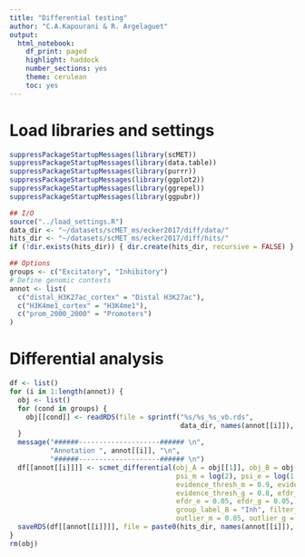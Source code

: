 ```yaml
---
title: "Differential testing"
author: "C.A.Kapourani & R. Argelaguet"
output: 
  html_notebook:
    df_print: paged
    highlight: haddock
    number_sections: yes
    theme: cerulean
    toc: yes
---
```


# Load libraries and settings
```r
suppressPackageStartupMessages(library(scMET))
suppressPackageStartupMessages(library(data.table))
suppressPackageStartupMessages(library(purrr))
suppressPackageStartupMessages(library(ggplot2))
suppressPackageStartupMessages(library(ggrepel))
suppressPackageStartupMessages(library(ggpubr))

## I/O
source("../load_settings.R")
data_dir <- "~/datasets/scMET_ms/ecker2017/diff/data/"
hits_dir <- "~/datasets/scMET_ms/ecker2017/diff/hits/"
if (!dir.exists(hits_dir)) { dir.create(hits_dir, recursive = FALSE) }

## Options
groups <- c("Excitatory", "Inhibitory")
# Define genomic contexts
annot <- list(
  c("distal_H3K27ac_cortex" = "Distal H3K27ac"),
  c("H3K4me1_cortex" = "H3K4me1"),
  c("prom_2000_2000" = "Promoters")
)
```


# Differential analysis
```r
df <- list()
for (i in 1:length(annot)) {
  obj <- list()
  for (cond in groups) {
    obj[[cond]] <- readRDS(file = sprintf("%s/%s_%s_vb.rds", 
                                          data_dir, names(annot[[i]]), cond))
  }
  message("######--------------------###### \n",
          "Annotation ", annot[[i]], "\n",
          "######--------------------###### \n")
  df[[annot[[i]]]] <- scmet_differential(obj_A = obj[[1]], obj_B = obj[[2]], 
                                         psi_m = log(2), psi_e = log(1.5), psi_g = log(1.5),
                                         evidence_thresh_m = 0.9, evidence_thresh_e = 0.8, 
                                         evidence_thresh_g = 0.8, efdr_m = 0.05, 
                                         efdr_e = 0.05, efdr_g = 0.05, group_label_A = "Exc", 
                                         group_label_B = "Inh", filter_outlier_features = TRUE, 
                                         outlier_m = 0.05, outlier_g = 0.05)
  saveRDS(df[[annot[[i]]]], file = paste0(hits_dir, names(annot[[i]]), "_vb.rds"))
}
rm(obj)
```
